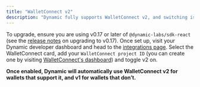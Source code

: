 ```yaml
---
title: "WalletConnect v2"
description: "Dynamic fully supports WalletConnect v2, and switching is straightforward."
---
```


To upgrade, ensure you are using v0.17 or later of `@dynamic-labs/sdk-react` (see the [release notes](/changelog) on upgrading to v0.17). Once set up, visit your Dynamic developer dashboard and head to the [integrations page](https://app.dynamic.xyz/dashboard/integrations). Select the WalletConnect card, add your `WalletConnect project ID` (you can create one by visiting [WalletConnect's dashboard](https://cloud.walletconnect.com/sign-in)) and toggle v2 on.

**Once enabled, Dynamic will automatically use WalletConnect v2 for wallets that support it, and v1 for wallets that don’t.**
